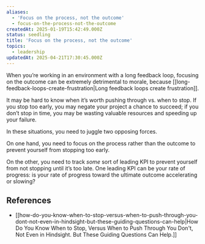 ```yaml
---
aliases:
  - 'Focus on the process, not the outcome'
  - focus-on-the-process-not-the-outcome
createdAt: 2025-01-19T15:42:49.000Z
status: seedling
title: 'Focus on the process, not the outcome'
topics:
  - leadership
updatedAt: 2025-04-21T17:30:45.000Z
---
```

When you’re working in an environment with a long feedback loop, focusing on the outcome can be extremely detrimental to morale, because [[long-feedback-loops-create-frustration|Long feedback loops create frustration]].

It may be hard to know when it’s worth pushing through vs. when to stop. If you stop too early, you may negate your project a chance to succeed; if you don’t stop in time, you may be wasting valuable resources and speeding up your failure.

In these situations, you need to juggle two opposing forces.

On one hand, you need to focus on the process rather than the outcome to prevent yourself from stopping too early.

On the other, you need to track _some_ sort of leading KPI to prevent yourself from not stopping until it’s too late. One leading KPI can be your rate of progress: is your rate of progress toward the ultimate outcome accelerating or slowing?

## References

- [[how-do-you-know-when-to-stop-versus-when-to-push-through-you-dont-not-even-in-hindsight-but-these-guiding-questions-can-help|How Do You Know When to Stop, Versus When to Push Through You Don't, Not Even in Hindsight. But These Guiding Questions Can Help.]]
